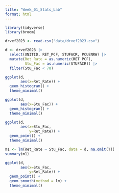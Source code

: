 ```yaml
---
title: "Week_01_Stats_Lab"
format: html
---
```


```r
library(tidyverse)
library(broom)
```

```r
drvef2023 <- read.csv("data/drvef2023.csv")
```

```r
d <- drvef2023 |> 
  select(UNITID, RET_PCF, STUFACR, PCUENRW) |> 
  mutate(Ret_Rate = as.numeric(RET_PCF),
         Stu_Fac = as.numeric(STUFACR)) |> 
  filter(Stu_Fac < 70)
```

```r
ggplot(d,
       aes(x=Ret_Rate)) +
  geom_histogram() +
  theme_minimal()

ggplot(d,
       aes(x=Stu_Fac)) +
  geom_histogram() +
  theme_minimal()
```

```r
ggplot(d,
       aes(x=Stu_Fac,
           y=Ret_Rate)) +
  geom_point() +
  theme_minimal()

```

```r
m1 <- lm(Ret_Rate ~ Stu_Fac, data = d, na.omit(T))
summary(m1)
```

```r
ggplot(d,
       aes(x=Stu_Fac,
           y=Ret_Rate)) +
  geom_point() +
  geom_smooth(method = lm) +
  theme_minimal()
```
